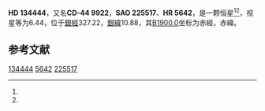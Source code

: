 {{Starbox begin
| name = HD 134444
}}
{{Starbox observe
| epoch = [[J2000.0|J2000.0]]
| constell = {{星座名待查}}<ref name=SIMBAD>{{cite web
 | url=http://simbad.u-strasbg.fr/simbad/sim-id?Ident=HR+5642
 | title =Pulsating variable Star
 | publisher=Centre de Données astronomiques de Strasbourg
 | work=SIMBAD
 | accessdate=2012-07-13}}</ref><ref name=DATA>{{cite web
 | url=http://vizier.u-strasbg.fr/viz-bin/VizieR-5?-out.add=.&-source=5050&-corr=PK=HR&-out.max=9999&HR=5642
 | title=VizieR Detailed Page
 | accessdate=2012-07-13
 | archive-date=2016-03-05
 | archive-url=https://web.archive.org/web/20160305091611/http://vizier.u-strasbg.fr/viz-bin/VizieR-5?-out.add=.&-source=5050&-corr=PK=HR&-out.max=9999&HR=5642
 | dead-url=no
 }}</ref>
| 星官 = 
| ra = {{RA|15|11|34.9}}<ref name=SIMBAD /><ref name=DATA />
| dec = {{DEC|-45|16|39}}<ref name=SIMBAD /><ref name=DATA />
| appmag_v = 6.44<ref name=SIMBAD /><ref name=DATA />
}}
{{Starbox character
| class = K1III<ref name=SIMBAD /><ref name=DATA />
| b-v = 1.04<ref name=SIMBAD /><ref name=DATA />
| u-b = 0.85<ref name=SIMBAD /><ref name=DATA />
| r-i = <ref name=SIMBAD /><ref name=DATA />
| variable = 
}}
{{Starbox astrometry
| radial_v = 0.85
| prop_mo_ra = -4
| parallax = 
| p_error = 
}}
{{Starbox catalog
| names =CD-44 9922，[[SAO星表|SAO]] 225517，[[HD星表|HD]] 134444，[[HR星表|HR]] 5642}}
{{Starbox reference |Simbad=HR+5642}}
{{Starbox end}}

'''HD 134444'''，又名'''CD-44 9922'''，'''SAO 225517'''、'''HR 5642'''，是一颗恒星<ref name=SIMBAD /><ref name=DATA />，视星等为6.44，位于[[銀道座標系|銀經]]327.22，[[銀道座標系|銀緯]]10.88，其[[B1900.0|B1900.0]]坐标为赤經{{RA|15|4|49.4}}，赤緯{{DEC|-44|10.88|54}}。

== 参考文献 ==
{{reflist}}

{{star-stub}}

[[Category:HD和HDE天體|134444]]
[[Category:HR天體|5642]]
[[Category:SAO天體|225517]]